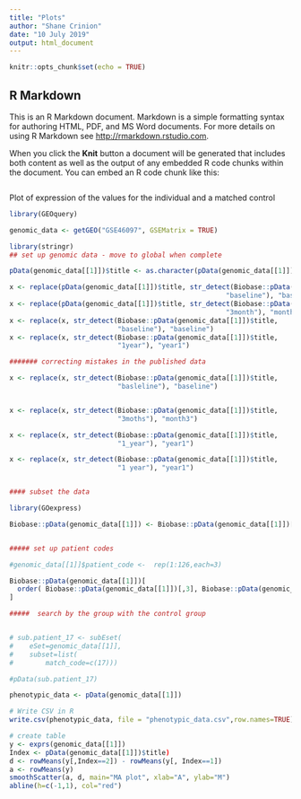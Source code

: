 ```yaml
---
title: "Plots"
author: "Shane Crinion"
date: "10 July 2019"
output: html_document
---
```


```r
knitr::opts_chunk$set(echo = TRUE)
```

## R Markdown

This is an R Markdown document. Markdown is a simple formatting syntax for authoring HTML, PDF, and MS Word documents. For more details on using R Markdown see <http://rmarkdown.rstudio.com>.

When you click the **Knit** button a document will be generated that includes both content as well as the output of any embedded R code chunks within the document. You can embed an R code chunk like this:

```r

```


Plot of expression of the values for the individual and a matched control

```r

library(GEOquery)

genomic_data <- getGEO("GSE46097", GSEMatrix = TRUE)

```

```r

library(stringr)
## set up genomic data - move to global when complete

pData(genomic_data[[1]])$title <- as.character(pData(genomic_data[[1]])$title)

x <- replace(pData(genomic_data[[1]])$title, str_detect(Biobase::pData(genomic_data[[1]])$title, 
                                                      "baseline"), "baseline")
x <- replace(pData(genomic_data[[1]])$title, str_detect(Biobase::pData(genomic_data[[1]])$title, 
                                                      "3month"), "month3")
x <- replace(x, str_detect(Biobase::pData(genomic_data[[1]])$title, 
                           "baseline"), "baseline")
x <- replace(x, str_detect(Biobase::pData(genomic_data[[1]])$title, 
                           "1year"), "year1")

####### correcting mistakes in the published data

x <- replace(x, str_detect(Biobase::pData(genomic_data[[1]])$title, 
                           "basleline"), "baseline")


x <- replace(x, str_detect(Biobase::pData(genomic_data[[1]])$title, 
                           "3moths"), "month3")

x <- replace(x, str_detect(Biobase::pData(genomic_data[[1]])$title, 
                           "1_year"), "year1")

x <- replace(x, str_detect(Biobase::pData(genomic_data[[1]])$title, 
                           "1 year"), "year1")


#### subset the data

library(GOexpress)

Biobase::pData(genomic_data[[1]]) <- Biobase::pData(genomic_data[[1]])[, c("geo_accession", "1 year weight loss (%):ch1", "age:ch1", "cad:ch1", "diabetes:ch1", "gender:ch1", "group:ch1")]


##### set up patient codes

#genomic_data[[1]]$patient_code <-  rep(1:126,each=3)

Biobase::pData(genomic_data[[1]])[
  order( Biobase::pData(genomic_data[[1]])[,3], Biobase::pData(genomic_data[[1]])[,6]),
]

#####  search by the group with the control group


# sub.patient_17 <- subEset(
#    eSet=genomic_data[[1]],
#    subset=list(
#        match_code=c(17)))

#pData(sub.patient_17)

```


```r

phenotypic_data <- pData(genomic_data[[1]])

# Write CSV in R
write.csv(phenotypic_data, file = "phenotypic_data.csv",row.names=TRUE)

```



```r

# create table
y <- exprs(genomic_data[[1]])
Index <- pData(genomic_data[[1]])$title)
d <- rowMeans(y[,Index==2]) - rowMeans(y[, Index==1])
a <- rowMeans(y)
smoothScatter(a, d, main="MA plot", xlab="A", ylab="M")
abline(h=c(-1,1), col="red")


```

